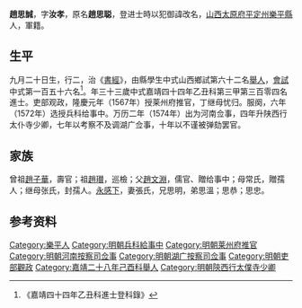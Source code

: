 {{明清人物信息框
| 姓名 = 趙思誠
| 原名 = 趙思聪
| 圖片名稱= 
| 圖片大小 =
| 圖片說明 = 
| 最高職務 =湖广按察司佥事
| 國家 = 大明 
| 爵位 =
| 籍貫 = [[山西|山西]][[太原府|太原府]][[平定州|平定州]][[樂平縣|樂平縣]]
| 族裔 = 
| 字號 = 字汝存，號榆庵
| 諡號 =
| 出生日期 = 嘉靖二年癸未九月二十日
| 出生地點 = <!------>
| 逝世日期 = 万历二十八年八月初一日
| 逝世地點 =
| 墓葬 =
| 配偶 = 張氏
| 親屬 =（嗣子）赵士魁、赵士高、赵士俊；（侄）[[赵士吉|赵士吉]]
| 出身 =
* 嘉靖二十八年己酉科举人
* 嘉靖四十四年乙丑科同進士出身
| 經歷 =
| 著作 = 
}}
'''趙思誠'''{{BD|1523年||1600年||}}，字'''汝孝'''，原名'''趙思聪'''，登进士時以犯御諱改名，[[山西|山西]][[太原府|太原府]][[平定州|平定州]][[樂平縣|樂平縣]]人，軍籍。

==生平==
九月二十日生，行二，治《[[書經|書經]]》，由縣學生中式山西鄉試第六十二名[[舉人|舉人]]，[[會試|會試]]中式第一百五十六名<ref>《嘉靖四十四年乙丑科進士登科錄》</ref>。年三十三歲中式嘉靖四十四年乙丑科第三甲第三百零四名進士。吏部观政，隆慶元年（1567年）授莱州府推官，丁继母忧归。服阕，六年（1572年）选授兵科给事中。万历二年（1574年）出为河南佥事，四年升陕西行太仆寺少卿，七年以考察不及调湖广佥事，十年以不谨被弹劾罢官。

==家族==
曾祖[[趙子華|趙子華]]，壽官；祖[[趙瓉|趙瓉]]，巡檢；父[[趙文淵|趙文淵]]，儒官、贈给事中；母常氏，贈孺人；继母张氏，封孺人。[[永感下|永感下]]，妻張氏，兄思明，弟思溫；思恭；思忠。

== 参考资料 ==
{{reflist}}

{{嘉靖四十四年乙丑科殿试金榜}}

{{Authority control}}
{{DEFAULTSORT:}}
[[Category:樂平人|Category:樂平人]]
[[Category:明朝兵科給事中|Category:明朝兵科給事中]]
[[Category:明朝莱州府推官|Category:明朝莱州府推官]]
[[Category:明朝河南按察司佥事|Category:明朝河南按察司佥事]]
[[Category:明朝湖广按察司佥事|Category:明朝湖广按察司佥事]]
[[Category:明朝吏部觀政|Category:明朝吏部觀政]]
[[Category:嘉靖二十八年己酉科舉人|Category:嘉靖二十八年己酉科舉人]]
[[Category:明朝陝西行太僕寺少卿|Category:明朝陝西行太僕寺少卿]]


{{明朝人物小作品}}